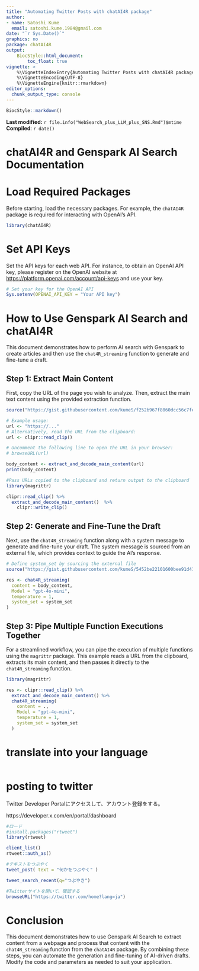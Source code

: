 ```yaml
---
title: "Automating Twitter Posts with chatAI4R package"
author: 
- name: Satoshi Kume
  email: satoshi.kume.1984@gmail.com
date: "`r Sys.Date()`"
graphics: no
package: chatAI4R
output:
    BiocStyle::html_document:
        toc_float: true
vignette: >
    %\VignetteIndexEntry{Automating Twitter Posts with chatAI4R package"}
    %\VignetteEncoding{UTF-8}
    %\VignetteEngine{knitr::rmarkdown}
editor_options: 
  chunk_output_type: console
---
```


```r
BiocStyle::markdown()
```

**Last modified:** `r file.info("WebSearch_plus_LLM_plus_SNS.Rmd")$mtime`<br />
**Compiled**: `r date()`


# chatAI4R and Genspark AI Search Documentation

# Load Required Packages

Before starting, load the necessary packages. For example, the `chatAI4R` package is required for interacting with OpenAI's API.

```r
library(chatAI4R)
```

# Set API Keys

Set the API keys for each web API. For instance, to obtain an OpenAI API key, please register on the OpenAI website at [https://platform.openai.com/account/api-keys](https://platform.openai.com/account/api-keys) and use your key.

```r
# Set your key for the OpenAI API
Sys.setenv(OPENAI_API_KEY = "Your API key")

```

# How to Use Genspark AI Search and chatAI4R

This document demonstrates how to perform AI search with Genspark to create articles and then use the `chat4R_streaming` function to generate and fine-tune a draft.

## Step 1: Extract Main Content

First, copy the URL of the page you wish to analyze. Then, extract the main text content using the provided extraction function.

```r
source("https://gist.githubusercontent.com/kumeS/f252b967f8060dcc56c7feb1e33c8b85/raw/617b25e2eaa0fdf581dbc1b77009b7bf068c8847/extract_and_decode_main_content.R")

# Example usage:
url <- "https://..."
# Alternatively, read the URL from the clipboard:
url <- clipr::read_clip()

# Uncomment the following line to open the URL in your browser:
# browseURL(url)

body_content <- extract_and_decode_main_content(url)
print(body_content)

#Pass URLs copied to the clipboard and return output to the clipboard
library(magrittr)

clipr::read_clip() %>%
  extract_and_decode_main_content()  %>%
    clipr::write_clip()

```

## Step 2: Generate and Fine-Tune the Draft

Next, use the `chat4R_streaming` function along with a system message to generate and fine-tune your draft. The system message is sourced from an external file, which provides context to guide the AI's response.

```r
# Define system_set by sourcing the external file
source("https://gist.githubusercontent.com/kumeS/5452be22101600bee91d4153f1d82680/raw/cfd4da6fcd012e3544f3bc4d1a9ddb3854df6dfd/system_set.R")

res <- chat4R_streaming(
  content = body_content,
  Model = "gpt-4o-mini",
  temperature = 1,
  system_set = system_set
)
```

## Step 3: Pipe Multiple Function Executions Together

For a streamlined workflow, you can pipe the execution of multiple functions using the `magrittr` package. This example reads a URL from the clipboard, extracts its main content, and then passes it directly to the `chat4R_streaming` function.

```r
library(magrittr)

res <- clipr::read_clip() %>%
  extract_and_decode_main_content() %>%
  chat4R_streaming(
    content = .,
    Model = "gpt-4o-mini",
    temperature = 1,
    system_set = system_set
  )

```

# translate into your language

```r

```

# posting to twitter

Twitter Developer Portalにアクセスして、アカウント登録をする。

https://developer.x.com/en/portal/dashboard

```r
#ロード
#install.packages("rtweet")
library(rtweet)

client_list()
rtweet::auth_as()

#テキストをつぶやく
tweet_post( text = "何かをつぶやく" )

tweet_search_recent(q="つぶやき")

#Twitterサイトを開いて、確認する
browseURL("https://twitter.com/home?lang=ja")

```

# Conclusion

This document demonstrates how to use Genspark AI Search to extract content from a webpage and process that content with the `chat4R_streaming` function from the `chatAI4R` package. By combining these steps, you can automate the generation and fine-tuning of AI-driven drafts. Modify the code and parameters as needed to suit your application.

